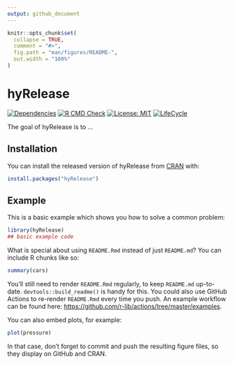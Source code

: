 ```yaml
---
output: github_document
---
```


<!-- README.md is generated from README.Rmd. Please edit that file -->

```r
knitr::opts_chunk$set(
  collapse = TRUE,
  comment = "#>",
  fig.path = "man/figures/README-",
  out.width = "100%"
)
```

# hyRelease

<!-- badges: start -->
[![Dependencies](https://img.shields.io/badge/dependencies-12/93-red?style=flat)](#)
[![R CMD Check](https://github.com/mikejohnson51/hyRelease/actions/workflows/R-CMD-check.yaml/badge.svg)](https://github.com/mikejohnson51/hyRelease/actions/workflows/R-CMD-check.yaml)
[![License: MIT](https://img.shields.io/badge/License-MIT-yellow.svg)](https://choosealicense.com/licenses/mit/)
[![LifeCycle](man/figures/lifecycle/lifecycle-experimental.svg)](https://lifecycle.r-lib.org/articles/stages.html#experimental)
<!-- badges: end -->

The goal of hyRelease is to ...

## Installation

You can install the released version of hyRelease from [CRAN](https://CRAN.R-project.org) with:

``` r
install.packages("hyRelease")
```

## Example

This is a basic example which shows you how to solve a common problem:

```r
library(hyRelease)
## basic example code
```

What is special about using `README.Rmd` instead of just `README.md`? You can include R chunks like so:

```r
summary(cars)
```

You'll still need to render `README.Rmd` regularly, to keep `README.md` up-to-date. `devtools::build_readme()` is handy for this. You could also use GitHub Actions to re-render `README.Rmd` every time you push. An example workflow can be found here: <https://github.com/r-lib/actions/tree/master/examples>.

You can also embed plots, for example:

```r
plot(pressure)
```

In that case, don't forget to commit and push the resulting figure files, so they display on GitHub and CRAN.
